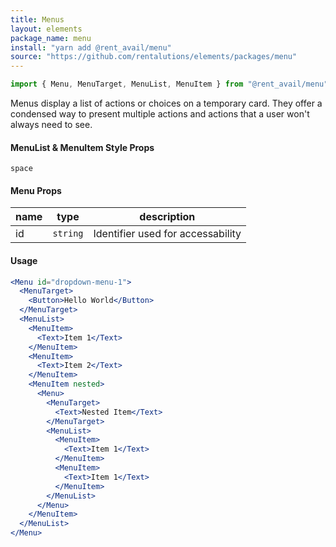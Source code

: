 ```yaml
---
title: Menus
layout: elements
package_name: menu
install: "yarn add @rent_avail/menu"
source: "https://github.com/rentalutions/elements/packages/menu"
---
```


```js
import { Menu, MenuTarget, MenuList, MenuItem } from "@rent_avail/menu"
```

Menus display a list of actions or choices on a temporary card. They offer a condensed way to present multiple actions and actions that a user won't always need to see.

#### MenuList & MenuItem Style Props

`space`

#### Menu Props

| name | type     | description                       |
| ---- | -------- | --------------------------------- |
| id   | `string` | Identifier used for accessability |

#### Usage

```jsx live
<Menu id="dropdown-menu-1">
  <MenuTarget>
    <Button>Hello World</Button>
  </MenuTarget>
  <MenuList>
    <MenuItem>
      <Text>Item 1</Text>
    </MenuItem>
    <MenuItem>
      <Text>Item 2</Text>
    </MenuItem>
    <MenuItem nested>
      <Menu>
        <MenuTarget>
          <Text>Nested Item</Text>
        </MenuTarget>
        <MenuList>
          <MenuItem>
            <Text>Item 1</Text>
          </MenuItem>
          <MenuItem>
            <Text>Item 1</Text>
          </MenuItem>
        </MenuList>
      </Menu>
    </MenuItem>
  </MenuList>
</Menu>
```
